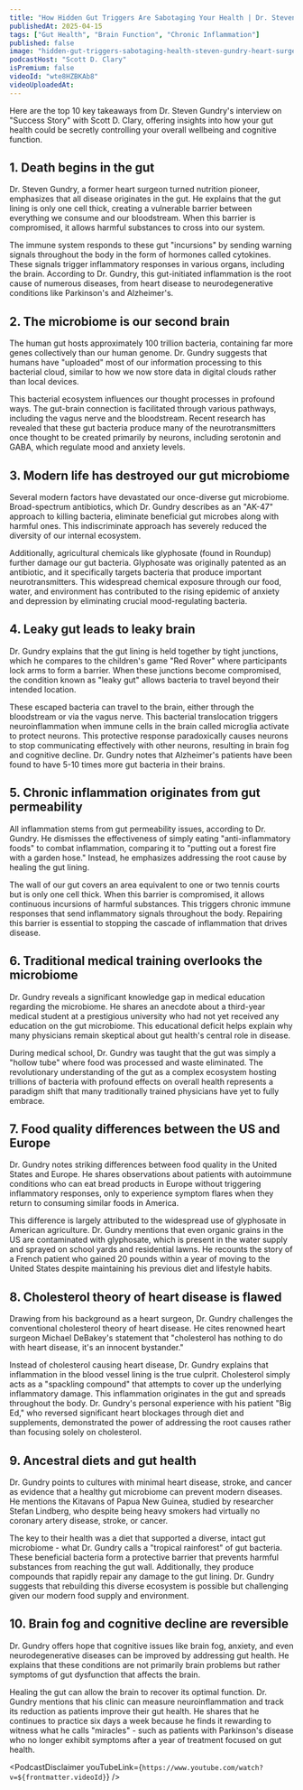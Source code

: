 ```yaml
---
title: "How Hidden Gut Triggers Are Sabotaging Your Health | Dr. Steven Gundry - Renowned Heart Surgeon"
publishedAt: 2025-04-15
tags: ["Gut Health", "Brain Function", "Chronic Inflammation"]
published: false
image: "hidden-gut-triggers-sabotaging-health-steven-gundry-heart-surgeon.jpg"
podcastHost: "Scott D. Clary"
isPremium: false
videoId: "wte8HZBKAb8"
videoUploadedAt:
---
```



<PodcastSummaryPageLayout frontmatter={frontmatter}>

Here are the top 10 key takeaways from Dr. Steven Gundry's interview on "Success Story" with Scott D. Clary, offering insights into how your gut health could be secretly controlling your overall wellbeing and cognitive function.

## 1. Death begins in the gut

Dr. Steven Gundry, a former heart surgeon turned nutrition pioneer, emphasizes that all disease originates in the gut. He explains that the gut lining is only one cell thick, creating a vulnerable barrier between everything we consume and our bloodstream. When this barrier is compromised, it allows harmful substances to cross into our system.

The immune system responds to these gut "incursions" by sending warning signals throughout the body in the form of hormones called cytokines. These signals trigger inflammatory responses in various organs, including the brain. According to Dr. Gundry, this gut-initiated inflammation is the root cause of numerous diseases, from heart disease to neurodegenerative conditions like Parkinson's and Alzheimer's.

## 2. The microbiome is our second brain

The human gut hosts approximately 100 trillion bacteria, containing far more genes collectively than our human genome. Dr. Gundry suggests that humans have "uploaded" most of our information processing to this bacterial cloud, similar to how we now store data in digital clouds rather than local devices.

This bacterial ecosystem influences our thought processes in profound ways. The gut-brain connection is facilitated through various pathways, including the vagus nerve and the bloodstream. Recent research has revealed that these gut bacteria produce many of the neurotransmitters once thought to be created primarily by neurons, including serotonin and GABA, which regulate mood and anxiety levels.

## 3. Modern life has destroyed our gut microbiome

Several modern factors have devastated our once-diverse gut microbiome. Broad-spectrum antibiotics, which Dr. Gundry describes as an "AK-47" approach to killing bacteria, eliminate beneficial gut microbes along with harmful ones. This indiscriminate approach has severely reduced the diversity of our internal ecosystem.

Additionally, agricultural chemicals like glyphosate (found in Roundup) further damage our gut bacteria. Glyphosate was originally patented as an antibiotic, and it specifically targets bacteria that produce important neurotransmitters. This widespread chemical exposure through our food, water, and environment has contributed to the rising epidemic of anxiety and depression by eliminating crucial mood-regulating bacteria.

## 4. Leaky gut leads to leaky brain

Dr. Gundry explains that the gut lining is held together by tight junctions, which he compares to the children's game "Red Rover" where participants lock arms to form a barrier. When these junctions become compromised, the condition known as "leaky gut" allows bacteria to travel beyond their intended location.

These escaped bacteria can travel to the brain, either through the bloodstream or via the vagus nerve. This bacterial translocation triggers neuroinflammation when immune cells in the brain called microglia activate to protect neurons. This protective response paradoxically causes neurons to stop communicating effectively with other neurons, resulting in brain fog and cognitive decline. Dr. Gundry notes that Alzheimer's patients have been found to have 5-10 times more gut bacteria in their brains.

## 5. Chronic inflammation originates from gut permeability

All inflammation stems from gut permeability issues, according to Dr. Gundry. He dismisses the effectiveness of simply eating "anti-inflammatory foods" to combat inflammation, comparing it to "putting out a forest fire with a garden hose." Instead, he emphasizes addressing the root cause by healing the gut lining.

The wall of our gut covers an area equivalent to one or two tennis courts but is only one cell thick. When this barrier is compromised, it allows continuous incursions of harmful substances. This triggers chronic immune responses that send inflammatory signals throughout the body. Repairing this barrier is essential to stopping the cascade of inflammation that drives disease.

## 6. Traditional medical training overlooks the microbiome

Dr. Gundry reveals a significant knowledge gap in medical education regarding the microbiome. He shares an anecdote about a third-year medical student at a prestigious university who had not yet received any education on the gut microbiome. This educational deficit helps explain why many physicians remain skeptical about gut health's central role in disease.

During medical school, Dr. Gundry was taught that the gut was simply a "hollow tube" where food was processed and waste eliminated. The revolutionary understanding of the gut as a complex ecosystem hosting trillions of bacteria with profound effects on overall health represents a paradigm shift that many traditionally trained physicians have yet to fully embrace.

## 7. Food quality differences between the US and Europe

Dr. Gundry notes striking differences between food quality in the United States and Europe. He shares observations about patients with autoimmune conditions who can eat bread products in Europe without triggering inflammatory responses, only to experience symptom flares when they return to consuming similar foods in America.

This difference is largely attributed to the widespread use of glyphosate in American agriculture. Dr. Gundry mentions that even organic grains in the US are contaminated with glyphosate, which is present in the water supply and sprayed on school yards and residential lawns. He recounts the story of a French patient who gained 20 pounds within a year of moving to the United States despite maintaining his previous diet and lifestyle habits.

## 8. Cholesterol theory of heart disease is flawed

Drawing from his background as a heart surgeon, Dr. Gundry challenges the conventional cholesterol theory of heart disease. He cites renowned heart surgeon Michael DeBakey's statement that "cholesterol has nothing to do with heart disease, it's an innocent bystander."

Instead of cholesterol causing heart disease, Dr. Gundry explains that inflammation in the blood vessel lining is the true culprit. Cholesterol simply acts as a "spackling compound" that attempts to cover up the underlying inflammatory damage. This inflammation originates in the gut and spreads throughout the body. Dr. Gundry's personal experience with his patient "Big Ed," who reversed significant heart blockages through diet and supplements, demonstrated the power of addressing the root causes rather than focusing solely on cholesterol.

## 9. Ancestral diets and gut health

Dr. Gundry points to cultures with minimal heart disease, stroke, and cancer as evidence that a healthy gut microbiome can prevent modern diseases. He mentions the Kitavans of Papua New Guinea, studied by researcher Stefan Lindberg, who despite being heavy smokers had virtually no coronary artery disease, stroke, or cancer.

The key to their health was a diet that supported a diverse, intact gut microbiome - what Dr. Gundry calls a "tropical rainforest" of gut bacteria. These beneficial bacteria form a protective barrier that prevents harmful substances from reaching the gut wall. Additionally, they produce compounds that rapidly repair any damage to the gut lining. Dr. Gundry suggests that rebuilding this diverse ecosystem is possible but challenging given our modern food supply and environment.

## 10. Brain fog and cognitive decline are reversible

Dr. Gundry offers hope that cognitive issues like brain fog, anxiety, and even neurodegenerative diseases can be improved by addressing gut health. He explains that these conditions are not primarily brain problems but rather symptoms of gut dysfunction that affects the brain.

Healing the gut can allow the brain to recover its optimal function. Dr. Gundry mentions that his clinic can measure neuroinflammation and track its reduction as patients improve their gut health. He shares that he continues to practice six days a week because he finds it rewarding to witness what he calls "miracles" - such as patients with Parkinson's disease who no longer exhibit symptoms after a year of treatment focused on gut health.

<PodcastDisclaimer
  youTubeLink={`https://www.youtube.com/watch?v=${frontmatter.videoId}`}
/>

</PodcastSummaryPageLayout>
